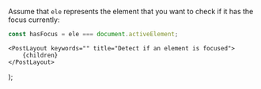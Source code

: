 
Assume that `ele` represents the element that you want to check if it has the focus currently:

```js
const hasFocus = ele === document.activeElement;
```

    <PostLayout keywords="" title="Detect if an element is focused">
        {children}
    </PostLayout>
);
